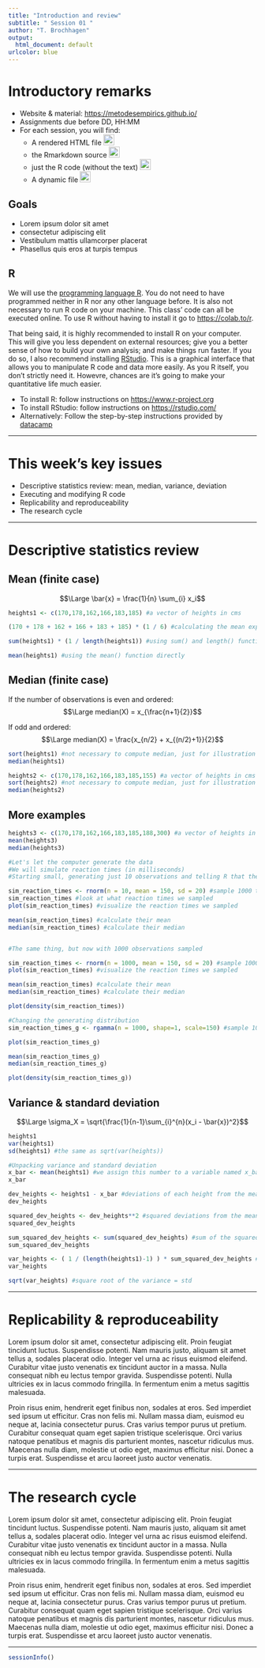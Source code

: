 ```yaml
---
title: "Introduction and review"
subtitle: " Session 01 "
author: "T. Brochhagen"
output:
  html_document: default
urlcolor: blue
---
```


# Introductory remarks

  * Website & material: [https://metodesempirics.github.io/](https://metodesempirics.github.io/)
  * Assignments due before DD, HH:MM
  * For each session, you will find:
    * A rendered HTML file <img src="../../fa/file-alt-regular.svg" width="22"/>
    * the Rmarkdown source <img src="../../fa/markdown-brands.svg" width="22"/>
    * just the R code (without the text) <img src="../../fa/r-project-brands.svg"  width="22"/>
    * A dynamic file <img src="../../fa/file-code-solid.svg" width="22"/>


## Goals

  * Lorem ipsum dolor sit amet
  * consectetur adipiscing elit
  * Vestibulum mattis ullamcorper placerat
  * Phasellus quis eros at turpis tempus

## R
We will use the [programming language R](https://www.r-project.org/). You do not need to have programmed neither in R nor any other language before. It is also not necessary to run R code on your machine. This class' code can all be executed online. To use R without having to install it go to [https://colab.to/r](https://colab.to/r).

That being said, it is highly recommended to install R on your computer. This will give you less dependent on external resources; give you a better sense of how to build your own analysis; and make things run faster. If you do so, I also recommend installing [RStudio](https://rstudio.com/). This is a graphical interface that allows you to manipulate R code and data more easily. As you R itself, you don't strictly need it. Howevre, chances are it's going to make your quantitative life much easier.

  * To install R: follow instructions on [https://www.r-project.org](https://www.r-project.org)
  * To install RStudio: follow instructions on [https://rstudio.com/](https://rstudio.com/)
  * Alternatively: Follow the step-by-step instructions provided by [datacamp](https://www.datacamp.com/community/tutorials/installing-R-windows-mac-ubuntu)

***

# This week's key issues

  * Descriptive statistics review: mean, median, variance, deviation
  * Executing and modifying R code
  * Replicability and reproduceability
  * The research cycle

***

# Descriptive statistics review

## Mean (finite case)
$$\Large \bar{x} = \frac{1}{n} \sum_{i} x_i$$

```r
heights1 <- c(170,178,162,166,183,185) #a vector of heights in cms

(170 + 178 + 162 + 166 + 183 + 185) * (1 / 6) #calculating the mean explicitly

sum(heights1) * (1 / length(heights1)) #using sum() and length() functions

mean(heights1) #using the mean() function directly
```


## Median (finite case)
If the number of observations is even and ordered:
$$\Large median(X) = x_{\frac{n+1}{2}}$$

If odd and ordered:
$$\Large median(X) = \frac{x_{n/2} + x_{(n/2)+1}}{2}$$

```r
sort(heights1) #not necessary to compute median, just for illustration
median(heights1)

heights2 <- c(170,178,162,166,183,185,155) #a vector of heights in cms
sort(heights2) #not necessary to compute median, just for illustration
median(heights2)
```

## More examples

```r

heights3 <- c(170,178,162,166,183,185,188,300) #a vector of heights in cms
mean(heights3)
median(heights3)
```

```r
#Let's let the computer generate the data
#We will simulate reaction times (in milliseconds)
#Starting small, generating just 10 observations and telling R that the central tendency is 150 ms, with 20 ms of standard deviation

sim_reaction_times <- rnorm(n = 10, mean = 150, sd = 20) #sample 1000 times from a Normal distribution with mean 150 and sd of 20
sim_reaction_times #look at what reaction times we sampled
plot(sim_reaction_times) #visualize the reaction times we sampled

mean(sim_reaction_times) #calculate their mean
median(sim_reaction_times) #calculate their median


#The same thing, but now with 1000 observations sampled

sim_reaction_times <- rnorm(n = 1000, mean = 150, sd = 20) #sample 1000 times from a Normal distribution with mean 150 and sd of 20
plot(sim_reaction_times) #visualize the reaction times we sampled

mean(sim_reaction_times) #calculate their mean
median(sim_reaction_times) #calculate their median

plot(density(sim_reaction_times))

#Changing the generating distribution
sim_reaction_times_g <- rgamma(n = 1000, shape=1, scale=150) #sample 1000 times from a Gamma distribution with mean 150 and sd of 20

plot(sim_reaction_times_g)

mean(sim_reaction_times_g)
median(sim_reaction_times_g)

plot(density(sim_reaction_times_g))
```


## Variance & standard deviation


$$\Large \sigma_X = \sqrt{\frac{1}{n-1}\sum_{i}^{n}(x_i - \bar{x})^2}$$

```r
heights1
var(heights1)
sd(heights1) #the same as sqrt(var(heights))

#Unpacking variance and standard deviation
x_bar <- mean(heights1) #we assign this number to a variable named x_bar
x_bar

dev_heights <- heights1 - x_bar #deviations of each height from the mean
dev_heights

squared_dev_heights <- dev_heights**2 #squared deviations from the mean
squared_dev_heights

sum_squared_dev_heights <- sum(squared_dev_heights) #sum of the squared deviations
sum_squared_dev_heights

var_heights <- ( 1 / (length(heights1)-1) ) * sum_squared_dev_heights #divide by number of observations - 1
var_heights

sqrt(var_heights) #square root of the variance = std
```



***
# Replicability & reproduceability
Lorem ipsum dolor sit amet, consectetur adipiscing elit. Proin feugiat tincidunt luctus. Suspendisse potenti. Nam mauris justo, aliquam sit amet tellus a, sodales placerat odio. Integer vel urna ac risus euismod eleifend. Curabitur vitae justo venenatis ex tincidunt auctor in a massa. Nulla consequat nibh eu lectus tempor gravida. Suspendisse potenti. Nulla ultricies ex in lacus commodo fringilla. In fermentum enim a metus sagittis malesuada.

Proin risus enim, hendrerit eget finibus non, sodales at eros. Sed imperdiet sed ipsum ut efficitur. Cras non felis mi. Nullam massa diam, euismod eu neque at, lacinia consectetur purus. Cras varius tempor purus ut pretium. Curabitur consequat quam eget sapien tristique scelerisque. Orci varius natoque penatibus et magnis dis parturient montes, nascetur ridiculus mus. Maecenas nulla diam, molestie ut odio eget, maximus efficitur nisi. Donec a turpis erat. Suspendisse et arcu laoreet justo auctor venenatis.

***
# The research cycle
Lorem ipsum dolor sit amet, consectetur adipiscing elit. Proin feugiat tincidunt luctus. Suspendisse potenti. Nam mauris justo, aliquam sit amet tellus a, sodales placerat odio. Integer vel urna ac risus euismod eleifend. Curabitur vitae justo venenatis ex tincidunt auctor in a massa. Nulla consequat nibh eu lectus tempor gravida. Suspendisse potenti. Nulla ultricies ex in lacus commodo fringilla. In fermentum enim a metus sagittis malesuada.

Proin risus enim, hendrerit eget finibus non, sodales at eros. Sed imperdiet sed ipsum ut efficitur. Cras non felis mi. Nullam massa diam, euismod eu neque at, lacinia consectetur purus. Cras varius tempor purus ut pretium. Curabitur consequat quam eget sapien tristique scelerisque. Orci varius natoque penatibus et magnis dis parturient montes, nascetur ridiculus mus. Maecenas nulla diam, molestie ut odio eget, maximus efficitur nisi. Donec a turpis erat. Suspendisse et arcu laoreet justo auctor venenatis.

***
```r
sessionInfo()
```
